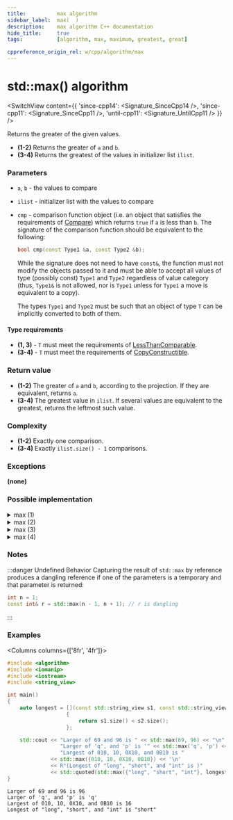 ```yaml
---
title:			max algorithm
sidebar_label:	max(  )
description:	max algorithm C++ documentation
hide_title:		true
tags:			[algorithm, max, maximum, greatest, great]

cppreference_origin_rel: w/cpp/algorithm/max
---
```



<!----------------- Codes ---------------------->


# std::max() algorithm

<SwitchView content={{
  'since-cpp14': <Signature_SinceCpp14 />,
  'since-cpp11': <Signature_SinceCpp11 />,
  'until-cpp11': <Signature_UntilCpp11 />
}} />

Returns the greater of the given values.

 - **(1-2)** Returns the greater of `a` and `b`.
 - **(3-4)** Returns the greatest of the values in initializer list `ilist`.

### Parameters

- `a`, `b` - the values to compare
- `ilist` - initializer list with the values to compare
- `cmp` - comparison function object (i.e. an object that satisfies the requirements of [Compare](/docs/named_req/Compare)) which returns `true` if `a` is less than `b`.
	The signature of the comparison function should be equivalent to the following:
	```cpp
	bool cmp(const Type1 &a, const Type2 &b);
	```
	While the signature does not need to have `const&`, the function must not modify the objects passed to it and must be able to accept all values of type (possibly const) `Type1` and `Type2` regardless of value category (thus, `Type1&` is not allowed, <Since v='cpp11'>nor is <code>Type1</code> unless for <code>Type1</code> a move is equivalent to a copy</Since>).

	The types `Type1` and `Type2` must be such that an object of type `T` can be implicitly converted to both of them.

#### Type requirements
 - **(1, 3)** - `T` must meet the requirements of [LessThanComparable](/docs/named_req/LessThanComparable).
 - **(3-4)** - `T` must meet the requirements of [CopyConstructible](/docs/named_req/CopyConstructible).

### Return value

- **(1-2)** The greater of `a` and `b`, according to the projection. If they are equivalent, returns `a`.
- **(3-4)** The greatest value in `ilist`. If several values are equivalent to the greatest, returns the leftmost such value.

### Complexity

- **(1-2)** Exactly one comparison.
- **(3-4)** Exactly `ilist.size() - 1` comparisons.

### Exceptions

**(none)**

### Possible implementation

<details>
<summary>max (1)</summary>

```cpp
template<class T>
const T& max(const T& a, const T& b)
{
	return (a < b) ? b : a;
}
```

</details>

<details>
<summary>max (2)</summary>

```cpp
template<class T, class Compare>
const T& max(const T& a, const T& b, Compare comp)
{
	return (comp(a, b)) ? b : a;
}
```

</details>

<details>
<summary>max (3)</summary>

```cpp
template<class T>
T max(std::initializer_list<T> ilist)
{
    return *std::max_element(ilist.begin(), ilist.end());
}
```

</details>



<details>
<summary>max (4)</summary>

```cpp
template<class T, class Compare>
T max(std::initializer_list<T> ilist, Compare comp)
{
    return *std::max_element(ilist.begin(), ilist.end(), comp);
}
```

</details>

### Notes

:::danger Undefined Behavior
Capturing the result of `std::max` by reference produces a dangling reference if one of the parameters is a temporary and that parameter is returned:
```cpp
int n = 1;
const int& r = std::max(n - 1, n + 1); // r is dangling
```
:::

### Examples

<Columns columns={['8fr', '4fr']}>
<div>

```cpp title='Main.cpp' showLineNumbers
#include <algorithm>
#include <iomanip>
#include <iostream>
#include <string_view>

int main()
{
    auto longest = [](const std::string_view s1, const std::string_view s2)
                   {
                       return s1.size() < s2.size();
                   };

    std::cout << "Larger of 69 and 96 is " << std::max(69, 96) << "\n"
                 "Larger of 'q', and 'p' is '" << std::max('q', 'p') << "'\n"
                 "Largest of 010, 10, 0X10, and 0B10 is "
              << std::max({010, 10, 0X10, 0B10}) << '\n'
              << R"(Longest of "long", "short", and "int" is )"
              << std::quoted(std::max({"long", "short", "int"}, longest)) << '\n';
}
```

</div>
<div>

```plaintext title="Output"
Larger of 69 and 96 is 96
Larger of 'q', and 'p' is 'q'
Largest of 010, 10, 0X10, and 0B10 is 16
Longest of "long", "short", and "int" is "short"
```

</div>
</Columns>
